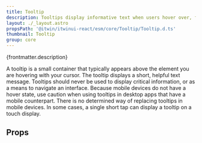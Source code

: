 ```yaml
---
title: Tooltip
description: Tooltips display informative text when users hover over, focus on, or tap an element.
layout: ./_layout.astro
propsPath: '@itwin/itwinui-react/esm/core/Tooltip/Tooltip.d.ts'
thumbnail: Tooltip
group: core
---
```



<p>{frontmatter.description}</p>

<LiveExample src='Tooltip.main.tsx' truncate={false}>
  <AllExamples.TooltipMainExample client:load />
</LiveExample>

A tooltip is a small container that typically appears above the element you are hovering with your cursor. The tooltip displays a short, helpful text message. Tooltips should never be used to display critical information, or as a means to navigate an interface. Because mobile devices do not have a hover state, use caution when using tooltips in desktop apps that have a mobile counterpart. There is no determined way of replacing tooltips in mobile devices. In some cases, a single short tap can display a tooltip on a touch display.

## Props

<PropsTable path={frontmatter.propsPath} />
